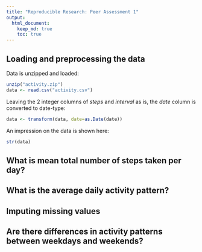 ```yaml
---
title: "Reproducible Research: Peer Assessment 1"
output: 
  html_document:
    keep_md: true
    toc: true
---
```



## Loading and preprocessing the data

Data is unzipped and loaded:
```r
unzip("activity.zip")
data <- read.csv("activity.csv")
```

Leaving the 2 integer columns of *steps* and *interval* as is, the *date* column is converted to date-type:
```r
data <- transform(data, date=as.Date(date))
```

An impression on the data is shown here:
```r
str(data)
```


## What is mean total number of steps taken per day?



## What is the average daily activity pattern?



## Imputing missing values



## Are there differences in activity patterns between weekdays and weekends?

